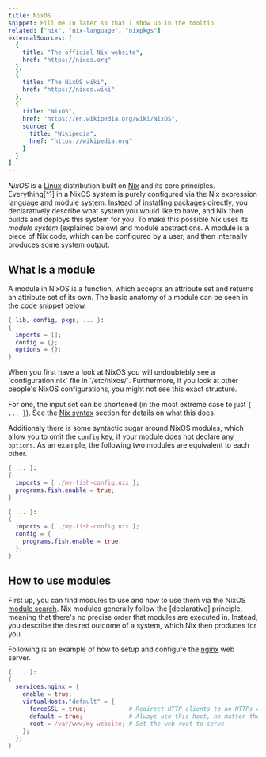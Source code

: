 ```yaml
---
title: NixOS
snippet: Fill me in later so that I show up in the tooltip
related: ["nix", "nix-language", "nixpkgs"]
externalSources: [
  {
    title: "The official Nix website",
    href: "https://nixos.org"
  },
  {
    title: "The NixOS wiki",
    href: "https://nixos.wiki"
  },
  {
    title: "NixOS",
    href: "https://en.wikipedia.org/wiki/NixOS",
    source: {
      title: "Wikipedia",
      href: "https://wikipedia.org"
    }
  }
]
---
```


*NixOS* is a [Linux] distribution built on [Nix] and its core principles.
Everything[^1] in a NixOS system is purely configured via the Nix expression language and module system.
Instead of installing packages directly, you declaratively describe what system you would like to have, and Nix then builds and deploys this system for you.
To make this possible Nix uses its *module system* (explained below) and module abstractions.
A module is a piece of Nix code, which can be configured by a user, and then internally produces some system output.

## What is a module

A module in NixOS is a function, which accepts an attribute set and returns an attribute set of its own.
The basic anatomy of a module can be seen in the code snippet below.

```nix
{ lib, config, pkgs, ... }:
{
  imports = [];
  config = {};
  options = {};
}
```


<Admonition title="Why does my configuration.nix look different?" type="info" id="why-harmonic" client:load>
When you first have a look at NixOS you will undoubtebly see a `configuration.nix` file in `/etc/nixos/`.
Furthermore, if you look at other people's NixOS configurations, you might not see this exact structure.

For one, the input set can be shortened (in the most extreme case to just `{ ... }`).
See the [Nix syntax](/concepts/nix#basic_syntax) section for details on what this does.

Additionaly there is some syntactic sugar around NixOS modules, which allow you to omit the `config` key, if your module does not declare any `options`.
As an example, the following two modules are equivalent to each other.

```nix
{ ... }:
{
  imports = [ ./my-fish-config.nix ];
  programs.fish.enable = true;
}
```

```nix
{ ... }:
{
  imports = [ ./my-fish-config.nix ];
  config = {
    programs.fish.enable = true;
  };
}
```
</Admonition>

## How to use modules

First up, you can find modules to use and how to use them via the NixOS [module search].
Nix modules generally follow the [declarative] principle, meaning that there's no precise order that modules are executed in.
Instead, you describe the desired outcome of a system, which Nix then produces for you.

Following is an example of how to setup and configure the [nginx] web server.

```nix
{ ... }:
{
  services.nginx = {
    enable = true;
    virtualHosts."default" = {
      forceSSL = true;            # Redirect HTTP clients to an HTTPs connection
      default = true;             # Always use this host, no matter the host name
      root = /var/www/my-website; # Set the web root to serve
    };
  };
}
```

[linux]: https://linux.org
[nix]: /concepts/nix
[module search]: https://search.nixos.org/options
[nginx]: https://nginx.org
